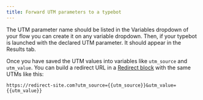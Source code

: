 ```yaml
---
title: Forward UTM parameters to a typebot
---
```



The UTM parameter name should be listed in the Variables dropdown of your flow you can create it on any variable dropdown. Then, if your typebot is launched with the declared UTM parameter. It should appear in the Results tab.

Once you have saved the UTM values into variables like `utm_source` and `utm_value`. You can build a redirect URL in a [Redirect block](../editor/blocks/logic/redirect) with the same UTMs like this:

```
https://redirect-site.com?utm_source={{utm_source}}&utm_value={{utm_value}}
```

<LoomVideo id="d298d5f4e1d04190b9768ffb6665bef8" />
